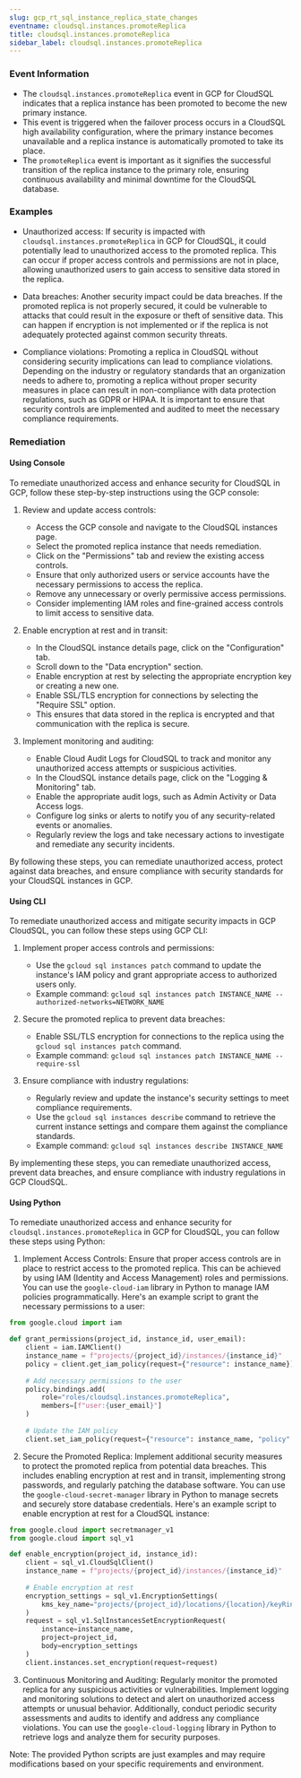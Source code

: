 ```yaml
--- 
slug: gcp_rt_sql_instance_replica_state_changes
eventname: cloudsql.instances.promoteReplica
title: cloudsql.instances.promoteReplica
sidebar_label: cloudsql.instances.promoteReplica
---
```

                       
### Event Information

- The `cloudsql.instances.promoteReplica` event in GCP for CloudSQL indicates that a replica instance has been promoted to become the new primary instance.
- This event is triggered when the failover process occurs in a CloudSQL high availability configuration, where the primary instance becomes unavailable and a replica instance is automatically promoted to take its place.
- The `promoteReplica` event is important as it signifies the successful transition of the replica instance to the primary role, ensuring continuous availability and minimal downtime for the CloudSQL database.


### Examples

- Unauthorized access: If security is impacted with `cloudsql.instances.promoteReplica` in GCP for CloudSQL, it could potentially lead to unauthorized access to the promoted replica. This can occur if proper access controls and permissions are not in place, allowing unauthorized users to gain access to sensitive data stored in the replica.

- Data breaches: Another security impact could be data breaches. If the promoted replica is not properly secured, it could be vulnerable to attacks that could result in the exposure or theft of sensitive data. This can happen if encryption is not implemented or if the replica is not adequately protected against common security threats.

- Compliance violations: Promoting a replica in CloudSQL without considering security implications can lead to compliance violations. Depending on the industry or regulatory standards that an organization needs to adhere to, promoting a replica without proper security measures in place can result in non-compliance with data protection regulations, such as GDPR or HIPAA. It is important to ensure that security controls are implemented and audited to meet the necessary compliance requirements.

### Remediation

#### Using Console

To remediate unauthorized access and enhance security for CloudSQL in GCP, follow these step-by-step instructions using the GCP console:

1. Review and update access controls:
   - Access the GCP console and navigate to the CloudSQL instances page.
   - Select the promoted replica instance that needs remediation.
   - Click on the "Permissions" tab and review the existing access controls.
   - Ensure that only authorized users or service accounts have the necessary permissions to access the replica.
   - Remove any unnecessary or overly permissive access permissions.
   - Consider implementing IAM roles and fine-grained access controls to limit access to sensitive data.

2. Enable encryption at rest and in transit:
   - In the CloudSQL instance details page, click on the "Configuration" tab.
   - Scroll down to the "Data encryption" section.
   - Enable encryption at rest by selecting the appropriate encryption key or creating a new one.
   - Enable SSL/TLS encryption for connections by selecting the "Require SSL" option.
   - This ensures that data stored in the replica is encrypted and that communication with the replica is secure.

3. Implement monitoring and auditing:
   - Enable Cloud Audit Logs for CloudSQL to track and monitor any unauthorized access attempts or suspicious activities.
   - In the CloudSQL instance details page, click on the "Logging & Monitoring" tab.
   - Enable the appropriate audit logs, such as Admin Activity or Data Access logs.
   - Configure log sinks or alerts to notify you of any security-related events or anomalies.
   - Regularly review the logs and take necessary actions to investigate and remediate any security incidents.

By following these steps, you can remediate unauthorized access, protect against data breaches, and ensure compliance with security standards for your CloudSQL instances in GCP.

#### Using CLI

To remediate unauthorized access and mitigate security impacts in GCP CloudSQL, you can follow these steps using GCP CLI:

1. Implement proper access controls and permissions:
   - Use the `gcloud sql instances patch` command to update the instance's IAM policy and grant appropriate access to authorized users only.
   - Example command: `gcloud sql instances patch INSTANCE_NAME --authorized-networks=NETWORK_NAME`

2. Secure the promoted replica to prevent data breaches:
   - Enable SSL/TLS encryption for connections to the replica using the `gcloud sql instances patch` command.
   - Example command: `gcloud sql instances patch INSTANCE_NAME --require-ssl`

3. Ensure compliance with industry regulations:
   - Regularly review and update the instance's security settings to meet compliance requirements.
   - Use the `gcloud sql instances describe` command to retrieve the current instance settings and compare them against the compliance standards.
   - Example command: `gcloud sql instances describe INSTANCE_NAME`

By implementing these steps, you can remediate unauthorized access, prevent data breaches, and ensure compliance with industry regulations in GCP CloudSQL.

#### Using Python

To remediate unauthorized access and enhance security for `cloudsql.instances.promoteReplica` in GCP for CloudSQL, you can follow these steps using Python:

1. Implement Access Controls: Ensure that proper access controls are in place to restrict access to the promoted replica. This can be achieved by using IAM (Identity and Access Management) roles and permissions. You can use the `google-cloud-iam` library in Python to manage IAM policies programmatically. Here's an example script to grant the necessary permissions to a user:

```python
from google.cloud import iam

def grant_permissions(project_id, instance_id, user_email):
    client = iam.IAMClient()
    instance_name = f"projects/{project_id}/instances/{instance_id}"
    policy = client.get_iam_policy(request={"resource": instance_name})
    
    # Add necessary permissions to the user
    policy.bindings.add(
        role="roles/cloudsql.instances.promoteReplica",
        members=[f"user:{user_email}"]
    )
    
    # Update the IAM policy
    client.set_iam_policy(request={"resource": instance_name, "policy": policy})
```

2. Secure the Promoted Replica: Implement additional security measures to protect the promoted replica from potential data breaches. This includes enabling encryption at rest and in transit, implementing strong passwords, and regularly patching the database software. You can use the `google-cloud-secret-manager` library in Python to manage secrets and securely store database credentials. Here's an example script to enable encryption at rest for a CloudSQL instance:

```python
from google.cloud import secretmanager_v1
from google.cloud import sql_v1

def enable_encryption(project_id, instance_id):
    client = sql_v1.CloudSqlClient()
    instance_name = f"projects/{project_id}/instances/{instance_id}"
    
    # Enable encryption at rest
    encryption_settings = sql_v1.EncryptionSettings(
        kms_key_name="projects/{project_id}/locations/{location}/keyRings/{key_ring}/cryptoKeys/{crypto_key}"
    )
    request = sql_v1.SqlInstancesSetEncryptionRequest(
        instance=instance_name,
        project=project_id,
        body=encryption_settings
    )
    client.instances.set_encryption(request=request)
```

3. Continuous Monitoring and Auditing: Regularly monitor the promoted replica for any suspicious activities or vulnerabilities. Implement logging and monitoring solutions to detect and alert on unauthorized access attempts or unusual behavior. Additionally, conduct periodic security assessments and audits to identify and address any compliance violations. You can use the `google-cloud-logging` library in Python to retrieve logs and analyze them for security purposes.

Note: The provided Python scripts are just examples and may require modifications based on your specific requirements and environment.


 